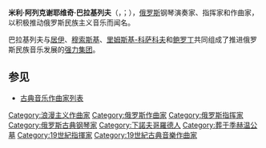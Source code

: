 {{Multiple issues|
{{expand|time=2016-04-24T17:43:14+00:00}}
{{unreferenced|time=2016-04-24T17:43:14+00:00}}
}}
{{Infobox classical
| 中文名 = 米利·巴拉基列夫
| 画像 = Milij Aleksejevič Balakirev (Милий Алексеевич Бала́кирев).jpg
| 附注 = 
| 原文名 = Милий Алексеевич Балакирев         
| 国别 = {{flag|俄罗斯帝國}}
| 出生日期 = {{OldStyleDate|1837年|1月2日|1836年12月21日}}
| 出生地 = {{flag|俄罗斯帝國}}[[下诺夫哥罗德|下诺夫哥罗德]]
| 逝世日期 = {{OldStyleDate|1910年|5月29日|5月16日}}（73岁）
| 逝世地 = {{flag|俄罗斯帝國}}[[圣彼得堡|圣彼得堡]]
| 所属时期 = [[浪漫主义|浪漫主义]]
| 所属乐派 = [[强力集团|强力集团]]
| 擅长作品类型 = [[管弦乐|管弦乐]]，钢琴独奏曲
| 代表作 = 钢琴曲《{{link-en|伊斯拉美|Islamey}}》，两部交响曲，交响诗《{{link-en|塔玛拉 (交响诗)|Tamara (symphonic poem)|塔玛拉}}》《俄罗斯》，管弦乐《西班牙主题序曲》
| 师从 = 
| 学生 = 
| 官方网站 = 
}}

'''米利·阿列克谢耶维奇·巴拉基列夫'''（{{lang-ru|'''Милий Алексеевич Балакирев'''}}，{{IPA-ru|ˈmʲilʲɪj ɐlʲiekˈsʲie(j)evʲitʑ bɐˈlakʲirʲief|pron|Ru-Mily-Alekseevich-Balakirev.ogg}}；{{bd|1837年|{{OldStyleDate||1月2日|1836年12月21日}}|1910年|{{OldStyleDate||5月29日|5月16日}}|catIdx=Балакирев}}），[[俄罗斯|俄罗斯]]钢琴演奏家、指挥家和作曲家，以积极推动俄罗斯民族主义音乐而闻名。

巴拉基列夫与[[居伊|居伊]]、[[穆索斯基|穆索斯基]]、[[里姆斯基-科萨科夫|里姆斯基-科萨科夫]]和[[鲍罗丁|鲍罗丁]]共同组成了推进俄罗斯民族音乐发展的[[强力集团|强力集团]]。

== 参见 ==
* [[古典音乐作曲家列表|古典音乐作曲家列表]]

{{古典音乐作曲家小作品}}
{{强力集团}}
{{Authority control}}

{{DEFAULTSORT:Balakirev, Mily}}
[[Category:浪漫主义作曲家|Category:浪漫主义作曲家]]
[[Category:俄罗斯作曲家|Category:俄罗斯作曲家]]
[[Category:俄罗斯指挥家|Category:俄罗斯指挥家]]
[[Category:俄罗斯古典钢琴家|Category:俄罗斯古典钢琴家]]
[[Category:下諾夫哥羅德人|Category:下諾夫哥羅德人]]
[[Category:葬于季赫温公墓|Category:葬于季赫温公墓]]
[[Category:19世紀指揮家|Category:19世紀指揮家]]
[[Category:19世紀古典音樂作曲家|Category:19世紀古典音樂作曲家]]